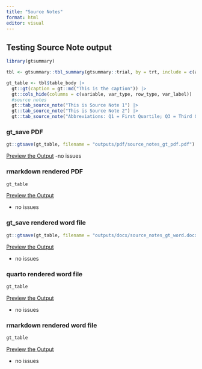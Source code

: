 ```yaml
---
title: "Source Notes"
format: html
editor: visual
---
```


## Testing Source Note output

```r
library(gtsummary)

tbl <- gtsummary::tbl_summary(gtsummary::trial, by = trt, include = c(age, grade), missing = "always", label = list(age = "Age")) |> add_overall()

gt_table <- tbl$table_body |> 
  gt::gt(caption = gt::md("This is the caption")) |> 
  gt::cols_hide(columns = c(variable, var_type, row_type, var_label)) |> 
  #source notes
  gt::tab_source_note("This is Source Note 1") |> 
  gt::tab_source_note("This is Source Note 2") |> 
  gt::tab_source_note("Abbreviations: Q1 = First Quartile; Q3 = Third Quartile")
```

### gt_save PDF

```r
gt::gtsave(gt_table, filename = "outputs/pdf/source_notes_gt_pdf.pdf")
```

[Preview the Output](outputs/pdf/footnotes_gt_pdf.pdf) 
-no issues 

### rmarkdown rendered PDF

```r
gt_table
```

[Preview the Output](outputs/pdf/source_notes_rmd_pdf.pdf)

-   no issues

### gt_save rendered word file

```r
gt::gtsave(gt_table, filename = "outputs/docx/source_notes_gt_word.docx")
```

[Preview the Output](outputs/docx/source_notes_gt_word.docx)

-   no issues

### quarto rendered word file

```r
gt_table
```

[Preview the Output](outputs/docx/source_notes_qmd_word.docx)

-   no issues

### rmarkdown rendered word file

```r
gt_table
```

[Preview the Output](outputs/docx/source_notes_rmd_word.docx)

-   no issues
